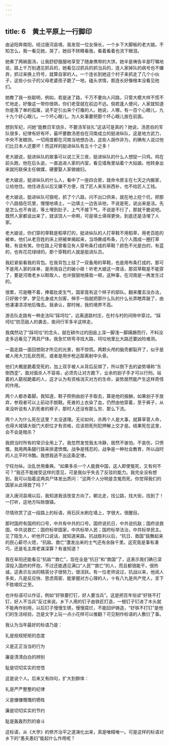 ```yaml
---
---
---
```

title: 6　黄土平原上一行脚印
---

由泌阳奔南阳，经过唐河县境，我发现一位女保长，一个乡下大脚板的老大娘。不知怎么，我一看见她，哭了，她目不转睛看我，看着看着也流下眼泪。

她煮了两碗面汤，让我舒舒服服地享受了随身携带的大饼。她半是祷告半是叮嘱地说，路上千万别遇见抓兵的，她看见过抓兵的抓当兵的，连人家掉队的病号也不嫌弃，抓过来换上符号，就算自家的人。一个连长到她这个村子来抓走了几个小伙子，这些小伙子的父母老婆孩子跪了一地，磕头求情，那连长好像根本没看见他们。

她教了我一些聪明，例如，若是迷了路，千万不要向人问路，只管大模大样不慌不忙地走，好像这一带你很熟，你们老营就在前边不远。倘若逢人便问，人家就知道你是落了单的孤雁，说不定引出来个打雁的人。她说，人哪，有一百个心眼儿，九十九个好心眼儿，一个坏心眼儿，为人处事要把那个坏心眼儿放在前面。

想到军纪，问她“能教日军烧杀，不要汤军驻扎”这话可是真的？她说，汤恩伯的军队很多，纪律有好有坏，最坏要数汤恩伯在河南成立的挺进纵队，这是地方武力，中央不发粮饷，一切用度都在河南当地想办法，这些人胡作非为，的确有人说过他们比日本人还要坏！而这样的挺进纵队有五十个之多！

老大娘说，挺进纵队的故事可以说三天三夜，挺进纵队的什么人想捉一只鸡，鸡在前头跑，他在后头追，一直追进人家的内室，看见墙角里站着个大姑娘。他转身出来就托联保主任做媒，硬要娶人家做媳妇。

老大娘说，挺进纵队的什么人，看中了一座四合房，就命令房主在七天之内搬家，让给他住。他住进去以后又嫌不方便，找了匠人来东拆西补，也不给匠人工钱。

老大娘说，挺进纵队可狠呢，抓了个八路，问不出口供来，就在地上挖个坑，把那个八路插在坑里，慢慢地填土，一边填土一边告诉他，不说是死，说出来是活。先是怎么也不肯说，等土埋到肚子，上气不接下气，不说是不行了，那就干脆说吧。既然人家都说出来了，就该饶人一命啊，可是填土填得更快，到底还是活埋了人家。

老大娘说，你们穿的草鞋是稻草打的，挺进纵队的人打草鞋不用稻草，用老百姓的被单。他们从老百姓的床上把被单揭起来，当场撕成布条，几个人围成一圈打草鞋，有说有笑。你在路上可曾看见有人穿布条打成的草鞋？颜色不光是白的，有蓝的，也有花花绿绿的。那个穿鞋的人就是挺进队员。

我赶紧偷看我的背包。在我背包上挂了一双备用的草鞋，也是用布条打成的，那可不是用人家的床单，是用我自己的破小褂！听老大娘这一席话，那双草鞋是不能穿了，要是河南老乡以鞋取人，也许狠狠地揍我一顿，这种事，在河南是一再发生过的。

很累，可是睡不着，捧着肚皮生气，国家竟有这个样子的部队。翻来覆去没办法，只好做个梦，梦见化身成大剑客，伸手一指就把那什么队的什么长弄瞎弄跛了，由他凄凄凉凉地后悔去。我承认，那时候，我的境界不高。

游击队走路有一种走法叫“踩坷垃”，远离道路村庄，在村与村的间隙中穿过。“踩坷垃”防范敌人的袭击，夜间行军多半这样走。

我偶然动了“踩坷垃”的念头，就在耕作过的田亩上深一脚浅一脚蹒跚而行，不料没走多远看见了两具尸体。我急忙转弯寻找大路，坷垃地里比大路还要凶险难测。

一面走路一面回想刚才所见的光景，倒不惊慌。两颗头颅的脑壳都裂开了，似乎是被人用大刀乱砍而死，或者是用步枪近距离射中头骨。

他们大概是跪着受死的，加上双手被人从背后反绑了，所以倒下去的姿势堪称“东倒西歪”。面对面杀人不容易，必须先让对方跪下，业余的刽子手才可以行刑。站着的人藐视跪着的人，这才认为有资格消灭对方的生命，姿势居然能产生这样奇怪的作用。

两个人都赤着脚。我知道，鞋子照例由刽子手取去，算是他的报酬，如果刽子手放弃，参观者可以上前动手脱鞋。死者的上衣染了血，仍然由他穿着，至于裤子，从来没听说有人扒死者的裤子，那时人还没有那么穷、那么下流。

两个人为什么死在这里？太没道理。无论如何，杀两个人是大事，就算草菅人命，也得大城镇大衙门大职位才有资格，应该把死刑犯押解上交才是。结果死在这里，会不会是暗杀？

我把当时所有的常识全用上了。我忽然发觉我太冷静，居然不骇怕，不哀伤，只愤慨，我用两条腿行路来排遣愤慨。战争是残忍的，战争是一种社会教育，所以战时的人比平时冷酷。我想我逃不出这条定律。

宁枉勿纵。治乱世用重典。“如果多杀一个人能救中国，这人即使冤死，又有何不可？”我还不能接受这样的意见，可是我似乎失去了反驳的能力。我完全没有想到，我可以指着这两具尸体发出质问：“这两个人分明是含冤而死，你觉得我们的国家从此得救了吗？”

进入唐河县境以后，我知道我该改变方向了。朝北走，找公路，找大街，找到了！一打听，这地方叫赊旗镇。

尽情欣赏了这一段路上的标语，用石灰水刷在墙上，字很大，很醒目。

那时国府有国府的口号，中共有中共的口号。国府说抗日，中共说抗敌；国府说救国，中共说救亡；国府标举国家，中共标举人民；国府标举法治，中共标举民主。见了陌生人，听他开口说话，就知道来路。抗战胜利以后，“抗日、救国”鼓舞起来的民心薪尽火熄，“抗敌、救亡”激发出来的士气还有余脉千里。这究竟是事有凑巧，还是毛主席老谋深算？有谁知道？

我在阜阳还能看见“抗敌”“救亡”，现在全是“抗日”和“救国”了，这表示我们确已深深投入国府的怀抱，不过还能遇见满口“人民”“救亡”的人，而且都很能干，很热诚，这表示左派的精英分子很努力，很活跃。有一位老师说过，抗战以来，他阅人多矣，凡是反应快、思虑周密、能掌握对方心理的人，十有八九是共产党人，言下不胜嗟叹之至。

也许标语可以作证，例如“好铁要打钉，好人要当兵”。这是把百年俗谚“好铁不打钉，好人不当兵”反过来说。乡下人用的钉子由铁匠打造，一根钉子钉进了木头就不能再作别用，以后钉子慢慢生锈，慢慢腐烂，不能回炉铸造，“好铁不打钉”是他们的生活经验，岂是文字上玩一点小花样可以推翻？可见制作标语的人敷衍了事。

我认为当年最好的标语乃是：

礼是规规矩矩的态度

义是正正当当的行为

廉是清清白白的辨别

耻是切切实实的觉悟



这是说个人。后来又有四句，扩大到群体：

礼是严严整整的纪律

义是慷慷慨慨的牺牲

廉是切切实实的节约

耻是轰轰烈烈的奋斗



这标语，从《大学》的修齐治平之道演化出来，真是唯精唯一。可是这样的标语对乡下的“愚夫愚妇”能起什么作用呢？